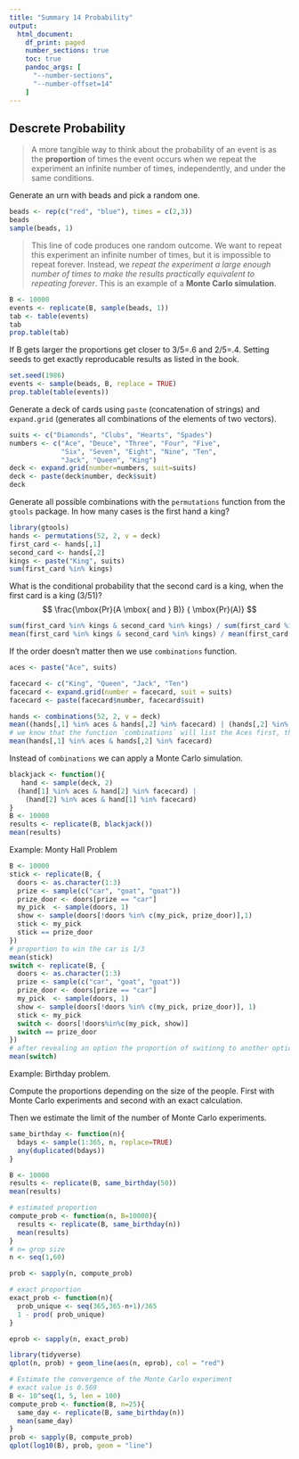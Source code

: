 ```yaml
---
title: "Summary 14 Probability"
output:
  html_document:
    df_print: paged
    number_sections: true
    toc: true
    pandoc_args: [
      "--number-sections",
      "--number-offset=14"
    ]
---
```




## Descrete Probability

>A more tangible way to think about the probability of an event is as the **proportion** of times the event occurs when we repeat the experiment an infinite number of times, independently, and under the same conditions.

Generate an urn with beads and pick a random one.
```r
beads <- rep(c("red", "blue"), times = c(2,3))
beads
sample(beads, 1)
```

>This line of code produces one random outcome. We want to repeat this experiment an infinite number of times, but it is impossible to repeat forever. Instead, we *repeat the experiment a large enough number of times to make the results practically equivalent to repeating forever*. This is an example of a **Monte Carlo simulation**.

```r
B <- 10000
events <- replicate(B, sample(beads, 1))
tab <- table(events)
tab
prop.table(tab)
```

If B gets larger the proportions get closer to 3/5=.6 and 2/5=.4.
Setting seeds to get exactly reproducable results as listed in the book.

```r
set.seed(1986)
events <- sample(beads, B, replace = TRUE)
prop.table(table(events))
```

Generate a deck of cards using `paste` (concatenation of strings) and `expand.grid` (generates all combinations of the elements of two vectors).

```r
suits <- c("Diamonds", "Clubs", "Hearts", "Spades")
numbers <- c("Ace", "Deuce", "Three", "Four", "Five", 
             "Six", "Seven", "Eight", "Nine", "Ten", 
             "Jack", "Queen", "King")
deck <- expand.grid(number=numbers, suit=suits)
deck <- paste(deck$number, deck$suit)
deck
```

Generate all possible combinations with the `permutations` function from the `gtools` package.
In how many cases is the first hand a king?
```r
library(gtools)
hands <- permutations(52, 2, v = deck)
first_card <- hands[,1]
second_card <- hands[,2]
kings <- paste("King", suits)
sum(first_card %in% kings)
```

What is the conditional probability that the second card is a king, when the first card is a king (3/51)?
$$
\frac{\mbox{Pr}(A \mbox{ and } B)} { \mbox{Pr}(A)}
$$
```r
sum(first_card %in% kings & second_card %in% kings) / sum(first_card %in% kings)
mean(first_card %in% kings & second_card %in% kings) / mean(first_card %in% kings)
```

If the order doesn't matter then we use `combinations` function.
```r
aces <- paste("Ace", suits)

facecard <- c("King", "Queen", "Jack", "Ten")
facecard <- expand.grid(number = facecard, suit = suits)
facecard <- paste(facecard$number, facecard$suit)

hands <- combinations(52, 2, v = deck)
mean((hands[,1] %in% aces & hands[,2] %in% facecard) | (hands[,2] %in% aces & hands[,1] %in% facecard))
# we know that the function `combinations` will list the Aces first, therefore we can leave out the second part
mean(hands[,1] %in% aces & hands[,2] %in% facecard)
```

Instead of `combinations` we can apply a Monte Carlo simulation.
```r
blackjack <- function(){
   hand <- sample(deck, 2)
  (hand[1] %in% aces & hand[2] %in% facecard) | 
    (hand[2] %in% aces & hand[1] %in% facecard)
}
B <- 10000
results <- replicate(B, blackjack())
mean(results)
```

Example: Monty Hall Problem
```r
B <- 10000
stick <- replicate(B, {
  doors <- as.character(1:3)
  prize <- sample(c("car", "goat", "goat"))
  prize_door <- doors[prize == "car"]
  my_pick  <- sample(doors, 1)
  show <- sample(doors[!doors %in% c(my_pick, prize_door)],1)
  stick <- my_pick
  stick == prize_door
})
# proportion to win the car is 1/3
mean(stick)
switch <- replicate(B, {
  doors <- as.character(1:3)
  prize <- sample(c("car", "goat", "goat"))
  prize_door <- doors[prize == "car"]
  my_pick  <- sample(doors, 1)
  show <- sample(doors[!doors %in% c(my_pick, prize_door)], 1)
  stick <- my_pick
  switch <- doors[!doors%in%c(my_pick, show)]
  switch == prize_door
})
# after revealing an option the proportion of switinng to another option is higher than sticking to the first option
mean(switch)
```

Example: Birthday problem.

Compute the proportions depending on the size of the people. First with Monte Carlo experiments and second with an exact calculation.

Then we estimate the limit of the number of Monte Carlo experiments.
```r
same_birthday <- function(n){
  bdays <- sample(1:365, n, replace=TRUE)
  any(duplicated(bdays))
}

B <- 10000
results <- replicate(B, same_birthday(50))
mean(results)

# estimated proportion
compute_prob <- function(n, B=10000){
  results <- replicate(B, same_birthday(n))
  mean(results)
}
# n= grop size
n <- seq(1,60)

prob <- sapply(n, compute_prob)

# exact proportion
exact_prob <- function(n){
  prob_unique <- seq(365,365-n+1)/365 
  1 - prod( prob_unique)
}

eprob <- sapply(n, exact_prob)

library(tidyverse)
qplot(n, prob) + geom_line(aes(n, eprob), col = "red")

# Estimate the convergence of the Monte Carlo experiment
# exact value is 0.569
B <- 10^seq(1, 5, len = 100)
compute_prob <- function(B, n=25){
  same_day <- replicate(B, same_birthday(n))
  mean(same_day)
}
prob <- sapply(B, compute_prob)
qplot(log10(B), prob, geom = "line")
```


